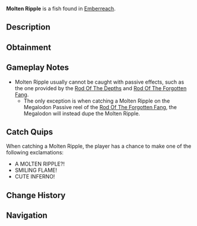 {{FishInfobox
|image          = Molten Ripple.png
|rarity         = Secret
|sea            = Second Sea
|location       = [[Emberreach]]
|sublocation    = 
|sources        = Fishing Rod
|nopassive      = 1
|radar_location = 
|prog_speed     = -85
|xp             = 6000
|weather        = Windy
|time           = Day
|season         = Summer
|bait           = Luminous Larva
|base_weight    = 3600
|base_value     = 12600
|weight_range   = 2250
|base_chance    = 1
|base_resil     = 5
}}
'''Molten Ripple''' is a {{Rarity|Secret}} fish found in [[Emberreach]].

== Description ==
{{Description|A round, cheerful fish, its surface rippling with molten charm.|Bestiary Entry}}

== Obtainment ==
{{Description|It bobs where the winds warm the ancient glow.|Bestiary Hint}}
{{Fish Availability|
Emberreach/Volcano
|top_rods      = 
Free Spirit Rod\1071.92\34027.84;
Azure Of Lagoon\940.78\27920.24;
Egg Rod\932.52\28742.98;
Blazebringer Rod\884.69\26338.17;
Great Dreamer Rod\843.35\25690.65;
Steady Rod\436.23\15649.13;
Krampus's Rod\432.61\15996.59;
Magnet Rod\342.35\12962.39;
Verdant Shear Rod\822.83\25362.01;
Seraphic Rod\716.26\22077.27;
Challenger's Rod\691.84\22397.22;
Ethereal Prism Rod\686.69\20103.69;
Trident Rod\673.75\20767.1;
No-Life Rod\618.08\20137.61;
Rod Of The Forgotten Fang\590.92\18322.74;
Rod Of The Exalted One\550.8\16585.72;
Depthseeker Rod\513.88\17538.3;
Rod Of The Depths\504.09\15916.69;
Avalanche Rod\468.51\16033.87;
Volcanic Rod\464.46\15430.69;
Zeus Rod\444.25\14759.11
|recommended   = Free Spirit Rod
}}

== Gameplay Notes ==
* Molten Ripple usually cannot be caught with passive effects, such as the one provided by the [[Rod Of The Depths]] and [[Rod Of The Forgotten Fang]].
** The only exception is when catching a Molten Ripple on the Megalodon Passive reel of the [[Rod Of The Forgotten Fang]], the Megalodon will instead dupe the Molten Ripple.

== Catch Quips ==
When catching a Molten Ripple, the player has a chance to make one of the following exclamations:
* A MOLTEN RIPPLE?!
* SMILING FLAME!
* CUTE INFERNO!

== Change History ==
{{Change History|{{subst:Current Version}}}}

== Navigation ==
{{Fish Navbox|Emberreach}}
